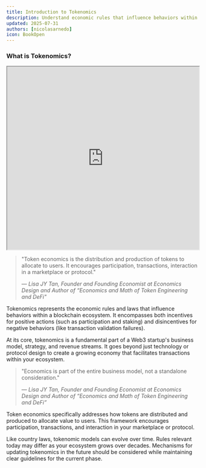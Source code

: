 ```yaml
---
title: Introduction to Tokenomics
description: Understand economic rules that influence behaviors within blockchain ecosystems
updated: 2025-07-31
authors: [nicolasarnedo]
icon: BookOpen
---
```


### What is Tokenomics?

<div style={{ margin: '2rem 0' }}>
  <iframe 
    src="https://drive.google.com/file/d/1LoMfiJRoOekSDAywhirP_YVFNNfjREQ9/preview" 
    width="100%" 
    height="480" 
    allow="autoplay"
    style={{ border: 'none', borderRadius: '8px' }}
  ></iframe>
</div> 

<blockquote className="quote-card">
  <p>"Token economics is the distribution and production of tokens to allocate to users. It encourages participation, transactions, interaction in a marketplace or protocol."</p>
  <cite>— Lisa JY Tan, Founder and Founding Economist at Economics Design and Author of “Economics and Math of Token Engineering and DeFi"</cite>
</blockquote>

Tokenomics represents the economic rules and laws that influence behaviors within a blockchain ecosystem. It encompasses both incentives for positive actions (such as participation and staking) and disincentives for negative behaviors (like transaction validation failures).

At its core, tokenomics is a fundamental part of a Web3 startup's business model, strategy, and revenue streams. It goes beyond just technology or protocol design to create a growing economy that facilitates transactions within your ecosystem.

<blockquote className="quote-card">
  <p>"Economics is part of the entire business model, not a standalone consideration."</p>
  <cite>— Lisa JY Tan, Founder and Founding Economist at Economics Design and Author of “Economics and Math of Token Engineering and DeFi”</cite>
</blockquote>

Token economics specifically addresses how tokens are distributed and produced to allocate value to users. This framework encourages participation, transactions, and interaction in your marketplace or protocol.

Like country laws, tokenomic models can evolve over time. Rules relevant today may differ as your ecosystem grows over decades. Mechanisms for updating tokenomics in the future should be considered while maintaining clear guidelines for the current phase.
